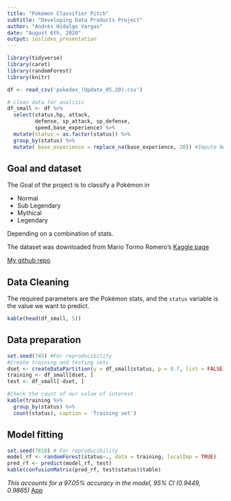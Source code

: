 ```yaml
---
title: "Pokémon Classifier Pitch"
subtitle: "Developing Data Products Project"
author: "Andrés Hidalgo Vargas"
date: "August 6th, 2020"
output: ioslides_presentation
---
```


```r
library(tidyverse)
library(caret)
library(randomForest)
library(knitr)

df <- read_csv('pokedex_(Update_05.20).csv')

# clean data for analisis 
df_small <- df %>%
  select(status,hp, attack,
         defense, sp_attack, sp_defense,
         speed,base_experience) %>%
  mutate(status = as.factor(status)) %>%
  group_by(status) %>%
  mutate( base_experience = replace_na(base_experience, 20)) #Impute NA's the minimum base experience in Pokémon is 20
```

## Goal and dataset

The Goal of the project is to classify a Pokémon in 

- Normal
- Sub Legendary
- Mythical
- Legendary

Depending on a combination of stats.

The dataset was downloaded from Mario Tormo Romero's [Kaggle page](https://www.kaggle.com/mariotormo/complete-pokemon-dataset-updated-090420) 

[My github repo](https://github.com/AnHiVa/pokemon-classification)

## Data Cleaning

The required parameters are the Pokémon stats, and the `status` variable is the value we want to predict.

```r
kable(head(df_small, 5))
```

## Data preparation

```r
set.seed(745) #For reproducibility 
#Create training and testing sets
dset <- createDataPartition(y = df_small$status, p = 0.7, list = FALSE)
training <- df_small[dset, ]
test <- df_small[-dset, ]
```

```r
#Check the count of our value of interest
kable(training %>%
  group_by(status) %>%
  count(status), caption = 'Training set')
```

## Model fitting 

```r
set.seed(7818) # For reproducibility
model_rf <- randomForest(status~., data = training, localImp = TRUE)
pred_rf <- predict(model_rf, test)
kable(confusionMatrix(pred_rf, test$status)$table)
```

*This accounts for a 97.05% accuracy in the model, 95% CI (0.9449, 0.9865)* [App](https://anhiva.shinyapps.io/pokemon-classifier/)